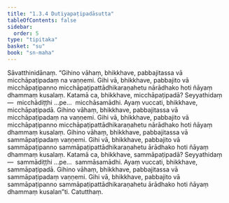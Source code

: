 ```yaml
---
title: "1.3.4 Dutiyapaṭipadāsutta"
tableOfContents: false
sidebar:
  order: 5
type: "tipitaka"
basket: "su"
book: "sn-maha"
---
```



<DynamicBreadcrumb />

<Division number="24" book="sn-maha">

<Paragraph number="94" book="sn-maha">
Sāvatthinidānaṃ. “Gihino vāhaṃ, bhikkhave, pabbajitassa vā micchāpaṭipadaṃ na vaṇṇemi. Gihi vā, bhikkhave, pabbajito vā micchāpaṭipanno micchāpaṭipattādhikaraṇahetu nārādhako hoti ñāyaṃ dhammaṃ kusalaṃ.
</Paragraph>

<Paragraph number="95" book="sn-maha">
Katamā ca, bhikkhave, micchāpaṭipadā? Seyyathidaṃ—  micchādiṭṭhi …pe…  micchāsamādhi. Ayaṃ vuccati, bhikkhave, micchāpaṭipadā. Gihino vāhaṃ, bhikkhave, pabbajitassa vā micchāpaṭipadaṃ na vaṇṇemi. Gihi vā, bhikkhave, pabbajito vā micchāpaṭipanno micchāpaṭipattādhikaraṇahetu nārādhako hoti ñāyaṃ dhammaṃ kusalaṃ.
</Paragraph>

<Paragraph number="96" book="sn-maha">
Gihino vāhaṃ, bhikkhave, pabbajitassa vā sammāpaṭipadaṃ vaṇṇemi. Gihi vā, bhikkhave, pabbajito vā sammāpaṭipanno sammāpaṭipattādhikaraṇahetu ārādhako hoti ñāyaṃ dhammaṃ kusalaṃ. Katamā ca, bhikkhave, sammāpaṭipadā? Seyyathidaṃ—  sammādiṭṭhi …pe…  sammāsamādhi. Ayaṃ vuccati, bhikkhave, sammāpaṭipadā. Gihino vāhaṃ, bhikkhave, pabbajitassa vā sammāpaṭipadaṃ vaṇṇemi. Gihi vā, bhikkhave, pabbajito vā sammāpaṭipanno sammāpaṭipattādhikaraṇahetu ārādhako hoti ñāyaṃ dhammaṃ kusalan”ti.

</Paragraph>
</Division>

<Paragraph number="97" type="center" book="sn-maha">
Catutthaṃ.
</Paragraph>